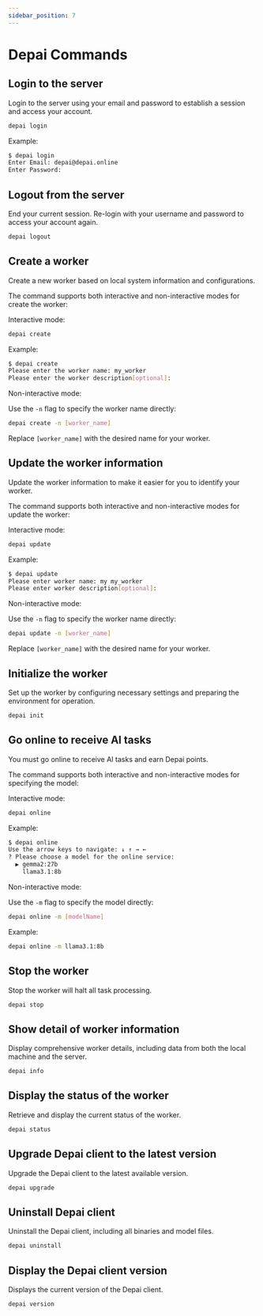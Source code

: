 ```yaml
---
sidebar_position: 7
---
```


# Depai Commands

## Login to the server

Login to the server using your email and password to establish a session and access your account.
```bash
depai login
```

Example:
```bash
$ depai login
Enter Email: depai@depai.online
Enter Password:
```

## Logout from the server

End your current session. Re-login with your username and password to access your account again.
```bash
depai logout
```

## Create a worker

Create a new worker based on local system information and configurations.

The command supports both interactive and non-interactive modes for create the worker:

Interactive mode:

```bash
depai create
```

Example:
```bash
$ depai create
Please enter the worker name: my_worker
Please enter the worker description[optional]:
```

Non-interactive mode:

Use the `-n` flag to specify the worker name directly:
```bash
depai create -n [worker_name]
```
Replace `[worker_name]` with the desired name for your worker.


## Update the worker information

Update the worker information to make it easier for you to identify your worker.

The command supports both interactive and non-interactive modes for update the worker:

Interactive mode:

```bash
depai update
```

Example:
```bash
$ depai update
Please enter worker name: my my_worker
Please enter worker description[optional]:
```

Non-interactive mode:

Use the `-n` flag to specify the worker name directly:
```bash
depai update -n [worker_name]
```
Replace `[worker_name]` with the desired name for your worker.

## Initialize the worker

Set up the worker by configuring necessary settings and preparing the environment for operation.
```bash
depai init
```

## Go online to receive AI tasks

You must go online to receive AI tasks and earn Depai points.

The command supports both interactive and non-interactive modes for specifying the model:

Interactive mode:
```bash
depai online
```

Example:
```bash
$ depai online
Use the arrow keys to navigate: ↓ ↑ → ←
? Please choose a model for the online service:
  ▶︎ gemma2:27b
    llama3.1:8b
```

Non-interactive mode:

Use the `-m` flag to specify the model directly:
```bash
depai online -m [modelName]
```
Example:
```bash
depai online -m llama3.1:8b
```

## Stop the worker

Stop the worker will halt all task processing.
```bash
depai stop
```

## Show detail of worker information

Display comprehensive worker details, including data from both the local machine and the server.
```bash
depai info
```

## Display the status of the worker

Retrieve and display the current status of the worker.
```bash
depai status
```
## Upgrade Depai client to the latest version

Upgrade the Depai client to the latest available version.
```bash
depai upgrade
```

## Uninstall Depai client

Uninstall the Depai client, including all binaries and model files.
```bash
depai uninstall
```

## Display the Depai client version

Displays the current version of the Depai client.
```bash
depai version
```






